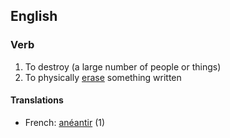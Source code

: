 ==English==
===Verb===
# To destroy (a large number of people or things)
# To physically [[erase]] something written
====Translations====
*French: [[anéantir]] (1)